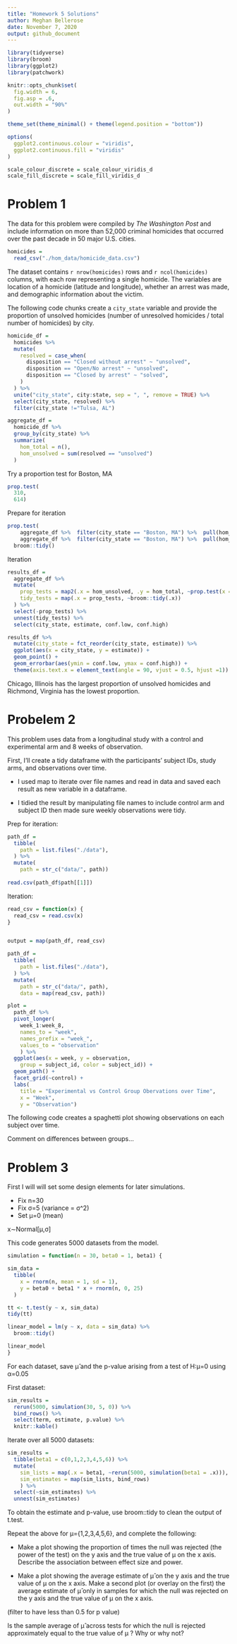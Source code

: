 ```yaml
---
title: "Homework 5 Solutions"
author: Meghan Bellerose
date: November 7, 2020
output: github_document
---
```


```r
library(tidyverse)
library(broom)
library(ggplot2)
library(patchwork)

knitr::opts_chunk$set(
  fig.width = 6,
  fig.asp = .6,
  out.width = "90%"
)

theme_set(theme_minimal() + theme(legend.position = "bottom"))

options(
  ggplot2.continuous.colour = "viridis",
  ggplot2.continuous.fill = "viridis"
)

scale_colour_discrete = scale_colour_viridis_d
scale_fill_discrete = scale_fill_viridis_d

```

# Problem 1

The data for this problem were compiled by _The Washington Post_ and include information on more than 52,000 criminal homicides that occurred over the past decade in 50 major U.S. cities. 

```r
homicides = 
  read_csv("./hom_data/homicide_data.csv")
```

The dataset contains `r nrow(homicides)` rows and `r ncol(homicides)` columns, with each row representing a single homicide. The variables are location of a homicide (latitude and longitude), whether an arrest was made, and demographic information about the victim. 

The following code chunks create a `city_state` variable and provide the proportion of unsolved homicides (number of unresolved homicides / total number of homicides) by city.

```r
homicide_df =
  homicides %>% 
  mutate(
    resolved = case_when(
      disposition == "Closed without arrest" ~ "unsolved",
      disposition == "Open/No arrest" ~ "unsolved",
      disposition == "Closed by arrest" ~ "solved",
    )
  ) %>% 
  unite("city_state", city:state, sep = ", ", remove = TRUE) %>% 
  select(city_state, resolved) %>% 
  filter(city_state !="Tulsa, AL")
```

```r
aggregate_df = 
  homicide_df %>% 
  group_by(city_state) %>% 
  summarize(
    hom_total = n(),
    hom_unsolved = sum(resolved == "unsolved")
  )
```

Try a proportion test for Boston, MA

```r
prop.test(
  310, 
  614)
```

Prepare for iteration

```r
prop.test(
    aggregate_df %>%  filter(city_state == "Boston, MA") %>%  pull(hom_unsolved),
    aggregate_df %>%  filter(city_state == "Boston, MA") %>%  pull(hom_total)) %>% 
  broom::tidy()

```

Iteration

```r
results_df = 
  aggregate_df %>% 
  mutate(
    prop_tests = map2(.x = hom_unsolved, .y = hom_total, ~prop.test(x = .x, n = .y)),
    tidy_tests = map(.x = prop_tests, ~broom::tidy(.x))
  ) %>% 
  select(-prop_tests) %>% 
  unnest(tidy_tests) %>% 
  select(city_state, estimate, conf.low, conf.high)
```

```r
results_df %>% 
  mutate(city_state = fct_reorder(city_state, estimate)) %>%
  ggplot(aes(x = city_state, y = estimate)) +
  geom_point() +
  geom_errorbar(aes(ymin = conf.low, ymax = conf.high)) +
  theme(axis.text.x = element_text(angle = 90, vjust = 0.5, hjust =1))
```
Chicago, Illinois has the largest proportion of unsolved homicides and Richmond, Virginia has the lowest proportion.


# Probelem 2

This problem uses data from a longitudinal study with a control and experimental arm and 8 weeks of observation.

First, I'll create a tidy dataframe with the participants' subject IDs, study arms, and observations over time. 

 * I used map to iterate over file names and read in data and saved each result as new variable in a dataframe. 

 * I tidied the result by manipulating file names to include control arm and subject ID then made sure weekly observations were tidy.


Prep for iteration:
```r
path_df =
  tibble(
    path = list.files("./data"),
  ) %>% 
  mutate(
    path = str_c("data/", path))
  
read.csv(path_df$path[[1]])
```

Iteration:
```r

read_csv = function(x) {
  read_csv = read.csv(x)
}


output = map(path_df, read_csv)

path_df =
  tibble(
    path = list.files("./data"),
  ) %>% 
  mutate(
    path = str_c("data/", path),
    data = map(read_csv, path))

```

```r
plot = 
  path_df %>% 
  pivot_longer(
    week_1:week_8,
    names_to = "week",
    names_prefix = "week_",
    values_to = "observation"
    ) %>% 
  ggplot(aes(x = week, y = observation, 
    group = subject_id, color = subject_id)) +
  geom_path() + 
  facet_grid(~control) +
  labs(
    title = "Experimental vs Control Group Obervations over Time",
    x = "Week",
    y = "Observation")
```


The following code creates a spaghetti plot showing observations on each subject over time.



Comment on differences between groups...



# Problem 3

First I will will set some design elements for later simulations.

* Fix n=30
* Fix σ=5 (variance = σ^2)
* Set μ=0 (mean)

x∼Normal[μ,σ]

This code generates 5000 datasets from the model.

```r
simulation = function(n = 30, beta0 = 1, beta1) {

sim_data = 
  tibble(
    x = rnorm(n, mean = 1, sd = 1),
    y = beta0 + beta1 * x + rnorm(n, 0, 25)
  )

tt <- t.test(y ~ x, sim_data)
tidy(tt)

linear_model = lm(y ~ x, data = sim_data) %>% 
  broom::tidy()

linear_model
}
```

For each dataset, save μ̂ and the p-value arising from a test of H:μ=0 using α=0.05

First dataset:
```r
sim_results = 
  rerun(5000, simulation(30, 5, 0)) %>% 
  bind_rows() %>% 
  select(term, estimate, p.value) %>% 
  knitr::kable()
```

Iterate over all 5000 datasets:

```r
sim_results = 
  tibble(beta1 = c(0,1,2,3,4,5,6)) %>% 
  mutate(
    sim_lists = map(.x = beta1, ~rerun(5000, simulation(beta1 = .x))),
    sim_estimates = map(sim_lists, bind_rows)
    ) %>%     
  select(~sim_estimates) %>% 
  unnest(sim_estimates)
```


To obtain the estimate and p-value, use broom::tidy to clean the output of t.test.

Repeat the above for μ={1,2,3,4,5,6}, and complete the following:

* Make a plot showing the proportion of times the null was rejected (the power of the test) on the y axis and the true value of μ on the x axis. Describe the association between effect size and power.


* Make a plot showing the average estimate of μ̂ on the y axis and the true value of μ on the x axis. Make a second plot (or overlay on the first) the average estimate of μ̂ only in samples for which the null was rejected on the y axis and the true value of μ on the x axis. 

(filter to have less than 0.5 for p value)

Is the sample average of μ̂ across tests for which the null is rejected approximately equal to the true value of μ ? Why or why not?

